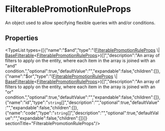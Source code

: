 
# FilterablePromotionRuleProps

An object used to allow specifying flexible queries with and/or conditions.

## Properties

<TypeList types={[{"name":"$and","type":"([FilterablePromotionRuleProps](types.PromotionTypes.FilterablePromotionRuleProps.mdx) \\| [BaseFilterable](../../DAL/interfaces/types.DAL.BaseFilterable.mdx)&#60;[FilterablePromotionRuleProps](types.PromotionTypes.FilterablePromotionRuleProps.mdx)&#62;)[]","description":"An array of filters to apply on the entity, where each item in the array is joined with an \"and\" condition.","optional":true,"defaultValue":"","expandable":false,"children":[]},{"name":"$or","type":"([FilterablePromotionRuleProps](types.PromotionTypes.FilterablePromotionRuleProps.mdx) \\| [BaseFilterable](../../DAL/interfaces/types.DAL.BaseFilterable.mdx)&#60;[FilterablePromotionRuleProps](types.PromotionTypes.FilterablePromotionRuleProps.mdx)&#62;)[]","description":"An array of filters to apply on the entity, where each item in the array is joined with an \"or\" condition.","optional":true,"defaultValue":"","expandable":false,"children":[]},{"name":"id","type":"`string`[]","description":"","optional":true,"defaultValue":"","expandable":false,"children":[]},{"name":"code","type":"`string`[]","description":"","optional":true,"defaultValue":"","expandable":false,"children":[]}]}  sectionTitle="FilterablePromotionRuleProps"/>
